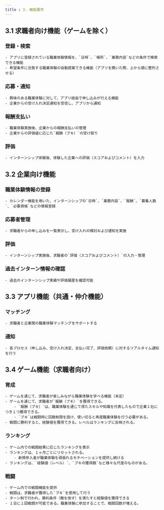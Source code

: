 ```yaml
---
title : 3. 機能要件
---
```


## 3.1 求職者向け機能（ゲームを除く）

### 登録・検索
    - アプリに登録されている職業体験情報を、`日時`、`場所`、`業務内容`などの条件で検索できる機能
    - 希望条件に合致する職業体験の自動提案できる機能（アプリを開いた際、上から順に整列させる）
### 応募・通知
    - 興味のある職業体験に対して、アプリ経由で申し込みが行える機能
    - 企業からの受け入れ決定通知を受信し、アプリから通知
### 報酬支払い
    - 職業体験実施後、企業からの報酬支払いの管理
    - 企業からの評価値に応じた`報酬（ブキ）`の受け取り
### 評価
    - インターンシップ体験後、体験した企業への評価（スコアおよびコメント）を入力

## 3.2 企業向け機能

### 職業体験情報の登録
    - カレンダー機能を用いた、インターンシップの`日時`、`業務内容`、`報酬`、`募集人数`、`必要資格`などの情報登録
### 応募者管理
    - 求職者からの申し込みを一覧表示し、受け入れの検討および通知を実施
### 評価
    - インターンシップ実施後、求職者の`評価（スコアおよびコメント）`の入力・管理
### 過去インターン情報の確認
    - 過去のインターンシップ実績や評価履歴を確認可能

## 3.3 アプリ機能（共通・仲介機能）

### マッチング
    - 求職者と企業間の職業体験マッチングをサポートする
### 通知
    - 各プロセス（申し込み、受け入れ決定、支払い完了、評価依頼）に対するリアルタイム通知を行う

## 3.4 ゲーム機能（求職者向け）
### 育成
    - ゲームを通じて、求職者が楽しみながら職業体験を学べる機能（未定）
    - ゲームを通じて、求職者が`報酬（ブキ）`を獲得できる。 
        - `報酬（ブキ）`は、職業体験を通じて得たスキルや知識を代表したもので企業１社につき１つ獲得できる。
        - `ブキ`は戦闘時に回数制限を設け、使い切ると再度職業体験を行う必要がある。
    - 戦闘に勝利すると、経験値を獲得できる。レベルはランキングに反映される。

### ランキング
    - ゲーム内での戦闘結果に応じたランキングを表示
    - ランキングは、１ヶ月ごとにリセットされる。
        - 新規参入者が職業体験を頑張れるモチベーションを提供し続ける
    - ランキングは、`経験値（レベル）`、`ブキの獲得数`など様々な尺度のものがある。

### 戦闘
    - ゲーム内での戦闘機能を提供
    - 戦闘は、求職者が獲得した`ブキ`を使用して行う
    - ターン制で行われ、勝利条件（敵を倒す）を満たすと経験値を獲得できる
    - １日に１回戦闘が可能である。職業体験に参加することで、戦闘回数が増える。
